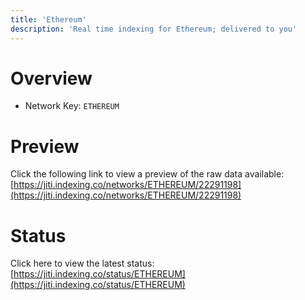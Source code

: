 ```yaml
---
title: 'Ethereum'
description: 'Real time indexing for Ethereum; delivered to you'
---
```


# Overview
- Network Key: `ETHEREUM`

# Preview
Click the following link to view a preview of the raw data available: [https://jiti.indexing.co/networks/ETHEREUM/22291198](https://jiti.indexing.co/networks/ETHEREUM/22291198)

# Status
Click here to view the latest status: [https://jiti.indexing.co/status/ETHEREUM](https://jiti.indexing.co/status/ETHEREUM)
